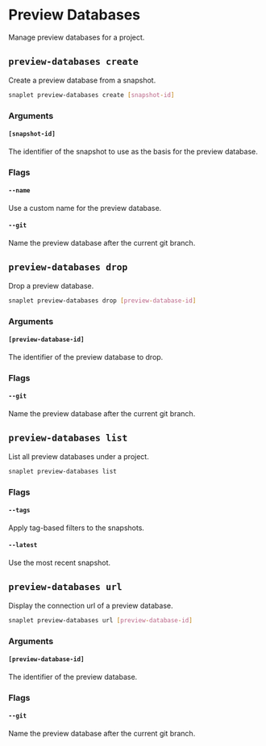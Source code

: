 # Preview Databases

Manage preview databases for a project.

## `preview-databases create`

Create a preview database from a snapshot.

```bash >_&nbsp;terminal
snaplet preview-databases create [snapshot-id]
```

### Arguments

#### `[snapshot-id]`

The identifier of the snapshot to use as the basis for the preview database.

### Flags

#### `--name`
Use a custom name for the preview database.

#### `--git`

Name the preview database after the current git branch.

## `preview-databases drop`

Drop a preview database.

```bash >_&nbsp;terminal
snaplet preview-databases drop [preview-database-id]
```

### Arguments

#### `[preview-database-id]`
The identifier of the preview database to drop.

### Flags

#### `--git`
Name the preview database after the current git branch.

## `preview-databases list`

List all preview databases under a project.

```bash >_&nbsp;terminal
snaplet preview-databases list
```

### Flags

#### `--tags`
Apply tag-based filters to the snapshots.

#### `--latest`
Use the most recent snapshot.

## `preview-databases url`

Display the connection url of a preview database.

```bash >_&nbsp;terminal
snaplet preview-databases url [preview-database-id]
```

### Arguments

#### `[preview-database-id]`
The identifier of the preview database.

### Flags

#### `--git`
Name the preview database after the current git branch.